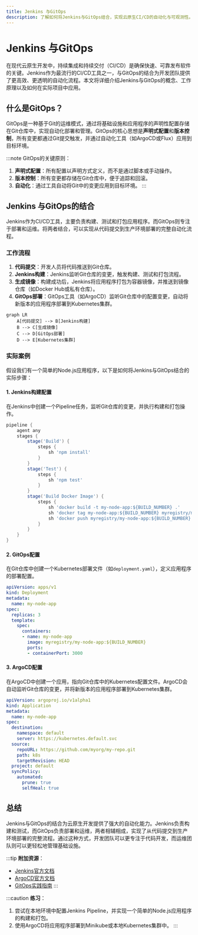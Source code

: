```yaml
---
title: Jenkins 与GitOps
description: 了解如何将Jenkins与GitOps结合，实现云原生CI/CD的自动化与可观测性。
---
```


# Jenkins 与GitOps

在现代云原生开发中，持续集成和持续交付（CI/CD）是确保快速、可靠发布软件的关键。Jenkins作为最流行的CI/CD工具之一，与GitOps的结合为开发团队提供了更高效、更透明的自动化流程。本文将详细介绍Jenkins与GitOps的概念、工作原理以及如何在实际项目中应用。

## 什么是GitOps？

GitOps是一种基于Git的运维模式，通过将基础设施和应用程序的声明性配置存储在Git仓库中，实现自动化部署和管理。GitOps的核心思想是**声明式配置**和**版本控制**，所有变更都通过Git提交触发，并通过自动化工具（如ArgoCD或Flux）应用到目标环境。

:::note
GitOps的关键原则：
1. **声明式配置**：所有配置以声明方式定义，而不是通过脚本或手动操作。
2. **版本控制**：所有变更都存储在Git仓库中，便于追踪和回滚。
3. **自动化**：通过工具自动将Git中的变更应用到目标环境。
:::

## Jenkins 与GitOps的结合

Jenkins作为CI/CD工具，主要负责构建、测试和打包应用程序。而GitOps则专注于部署和运维。将两者结合，可以实现从代码提交到生产环境部署的完整自动化流程。

### 工作流程

1. **代码提交**：开发人员将代码推送到Git仓库。
2. **Jenkins构建**：Jenkins监听Git仓库的变更，触发构建、测试和打包流程。
3. **生成镜像**：构建成功后，Jenkins将应用程序打包为容器镜像，并推送到镜像仓库（如Docker Hub或私有仓库）。
4. **GitOps部署**：GitOps工具（如ArgoCD）监听Git仓库中的配置变更，自动将新版本的应用程序部署到Kubernetes集群。

```mermaid
graph LR
    A[代码提交] --> B[Jenkins构建]
    B --> C[生成镜像]
    C --> D[GitOps部署]
    D --> E[Kubernetes集群]
```

### 实际案例

假设我们有一个简单的Node.js应用程序，以下是如何将Jenkins与GitOps结合的实际步骤：

#### 1. Jenkins构建配置

在Jenkins中创建一个Pipeline任务，监听Git仓库的变更，并执行构建和打包操作。

```groovy
pipeline {
    agent any
    stages {
        stage('Build') {
            steps {
                sh 'npm install'
            }
        }
        stage('Test') {
            steps {
                sh 'npm test'
            }
        }
        stage('Build Docker Image') {
            steps {
                sh 'docker build -t my-node-app:${BUILD_NUMBER} .'
                sh 'docker tag my-node-app:${BUILD_NUMBER} myregistry/my-node-app:${BUILD_NUMBER}'
                sh 'docker push myregistry/my-node-app:${BUILD_NUMBER}'
            }
        }
    }
}
```

#### 2. GitOps配置

在Git仓库中创建一个Kubernetes部署文件（如`deployment.yaml`），定义应用程序的部署配置。

```yaml
apiVersion: apps/v1
kind: Deployment
metadata:
  name: my-node-app
spec:
  replicas: 3
  template:
    spec:
      containers:
      - name: my-node-app
        image: myregistry/my-node-app:${BUILD_NUMBER}
        ports:
        - containerPort: 3000
```

#### 3. ArgoCD配置

在ArgoCD中创建一个应用，指向Git仓库中的Kubernetes配置文件。ArgoCD会自动监听Git仓库的变更，并将新版本的应用程序部署到Kubernetes集群。

```yaml
apiVersion: argoproj.io/v1alpha1
kind: Application
metadata:
  name: my-node-app
spec:
  destination:
    namespace: default
    server: https://kubernetes.default.svc
  source:
    repoURL: https://github.com/myorg/my-repo.git
    path: k8s
    targetRevision: HEAD
  project: default
  syncPolicy:
    automated:
      prune: true
      selfHeal: true
```

## 总结

Jenkins与GitOps的结合为云原生开发提供了强大的自动化能力。Jenkins负责构建和测试，而GitOps负责部署和运维，两者相辅相成，实现了从代码提交到生产环境部署的完整流程。通过这种方式，开发团队可以更专注于代码开发，而运维团队则可以更轻松地管理基础设施。

:::tip
**附加资源**：
- [Jenkins官方文档](https://www.jenkins.io/doc/)
- [ArgoCD官方文档](https://argo-cd.readthedocs.io/)
- [GitOps实践指南](https://www.gitops.tech/)
:::

:::caution
**练习**：
1. 尝试在本地环境中配置Jenkins Pipeline，并实现一个简单的Node.js应用程序的构建和打包。
2. 使用ArgoCD将应用程序部署到Minikube或本地Kubernetes集群中。
:::